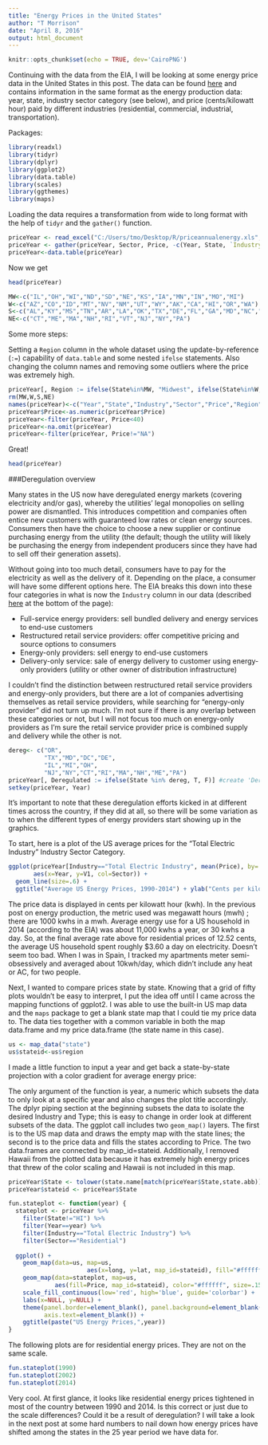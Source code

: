 ```yaml
---
title: "Energy Prices in the United States"
author: "T Morrison"
date: "April 8, 2016"
output: html_document
---
```


```r
knitr::opts_chunk$set(echo = TRUE, dev='CairoPNG')
```

Continuing with the data from the EIA, I will be looking at some energy price data in the United States in this post. The data can be found [here](http://www.eia.gov/electricity/sales_revenue_price/) and contains information in the same format as the energy production data: year, state, industry sector category (see below), and price (cents/kilowatt hour) paid by different industries (residential, commercial, industrial, transportation).

Packages:
```r
library(readxl)
library(tidyr)
library(dplyr)
library(ggplot2)
library(data.table)
library(scales)
library(ggthemes)
library(maps)
```

Loading the data requires a transformation from wide to long format with the help of `tidyr` and the `gather()` function.

```r
priceYear <- read_excel("C:/Users/tmo/Desktop/R/priceannualenergy.xls", skip=1)
priceYear <- gather(priceYear, Sector, Price, -c(Year, State, `Industry Sector Category`))
priceYear<-data.table(priceYear)
```

Now we get 

```r
head(priceYear)
```



```r
MW<-c("IL","OH","WI","ND","SD","NE","KS","IA","MN","IN","MO","MI")
W<-c("AZ","CO","ID","MT","NV","NM","UT","WY","AK","CA","HI","OR","WA")
S<-c("AL","KY","MS","TN","AR","LA","OK","TX","DE","FL","GA","MD","NC","SC","VA","WV", "DC")
NE<-c("CT","ME","MA","NH","RI","VT","NJ","NY","PA")
```

Some more steps:

Setting a `Region` column in the whole dataset using the update-by-reference (`:=`) capability of `data.table` and some nested `ifelse` statements. Also changing the column names and removing some outliers where the price was extremely high.
```r
priceYear[, Region := ifelse(State%in%MW, "Midwest", ifelse(State%in%W, "West", ifelse(State%in%S, "South", ifelse(State%in%NE, "Northeast", "US"))))]
rm(MW,W,S,NE)
names(priceYear)<-c("Year","State","Industry","Sector","Price","Region")
priceYear$Price<-as.numeric(priceYear$Price)
priceYear<-filter(priceYear, Price<40)
priceYear<-na.omit(priceYear)
priceYear<-filter(priceYear, Price!="NA")
```

Great!
```r
head(priceYear)
```

###Deregulation overview

Many states in the US now have deregulated energy markets (covering electricity and/or gas), whereby the utilities' legal monopolies on selling power are dismantled. This introduces competition and companies often entice new customers with guaranteed low rates or clean energy sources. Consumers then have the choice to choose a new supplier or continue purchasing energy from the utility (the default; though the utility will likely be purchasing the energy from independent producers since they have had to sell off their generation assets).

Without going into too much detail, consumers have to pay for the electricity as well as the delivery of it. Depending on the place, a consumer will have some different options here. The EIA breaks this down into these four categories in what is now the `Industry` column in our data (described [here](https://www.eia.gov/electricity/annual/html/epa_02_03.html) at the bottom of the page):

* Full-service energy providers: sell bundled delivery and energy services to end-use customers
* Restructured retail service providers: offer competitive pricing and source options to consumers
* Energy-only providers: sell energy to end-use customers
* Delivery-only service: sale of energy delivery to customer using energy-only providers (utility or other owner of distribution infrastructure)


I couldn't find the distinction between restructured retail service providers and energy-only providers, but there are a lot of companies advertising themselves as retail service providers, while searching for "energy-only provider" did not turn up much. I'm not sure if there is any overlap between these categories or not, but I will not focus too much on energy-only providers as I'm sure the retail service provider price is combined supply and delivery while the other is not.


```r
dereg<- c("OR",
          "TX","MD","DC","DE",
          "IL","MI","OH",
          "NJ","NY","CT","RI","MA","NH","ME","PA")
priceYear[, Deregulated := ifelse(State %in% dereg, T, F)] #create 'Dereg' column for deregulated states
setkey(priceYear, Year) 
```


It's important to note that these deregulation efforts kicked in at different times across the country, if they did at all, so there will be some variation as to when the different types of energy providers start showing up in the graphics.

To start, here is a plot of the US average prices for the "Total Electric Industry" Industry Sector Category.
```r
ggplot(priceYear[Industry=="Total Electric Industry", mean(Price), by=.(Year, Sector)],
       aes(x=Year, y=V1, col=Sector)) +
  geom_line(size=.6) +
  ggtitle("Average US Energy Prices, 1990-2014") + ylab("Cents per kilowatt hour")
```


The price data is displayed in cents per kilowatt hour (kwh). In the previous post on energy production, the metric used was megawatt hours (mwh) ; there are 1000 kwhs in a mwh. Average energy use for a US household in 2014 (according to the EIA) was about 11,000 kwhs a year, or 30 kwhs a day. So, at the final average rate above for residential prices of 12.52 cents, the average US household spent roughly $3.60 a day on electricity. Doesn't seem too bad. When I was in Spain, I tracked my apartments meter semi-obsessively and averaged about 10kwh/day, which didn't include any heat or AC, for two people.

Next, I wanted to compare prices state by state. Knowing that a grid of fifty plots wouldn't be easy to interpret, I put the idea off until I came across the mapping functions of ggplot2. I was able to use the built-in US map data and the `maps` package to get a blank state map that I could tie my price data to. The data ties together with a common variable in both the map data.frame and my price data.frame (the state name in this case).

```r
us <- map_data("state")
us$stateid<-us$region
```


I made a little function to input a year and get back a state-by-state projection with a color gradient for average energy price:


The only argument of the function is year, a numeric which subsets the data to only look at a specific year and also changes the plot title accordingly. The dplyr piping section at the beginning subsets the data to isolate the desired Industry and Type; this is easy to change in order look at different subsets of the data. The ggplot call includes two `geom_map()` layers. The first is to the US map data and draws the empty map with the state lines; the second is to the price data and fills the states according to Price. The two data.frames are connected by map_id=stateid. Additionally, I removed Hawaii from the plotted data because it has extremely high energy prices that threw of the color scaling and Hawaii is not included in this map.


```r
priceYear$State <- tolower(state.name[match(priceYear$State,state.abb)])
priceYear$stateid <- priceYear$State

fun.stateplot <- function(year) {
  stateplot <- priceYear %>%
    filter(State!="HI") %>%
    filter(Year==year) %>%
    filter(Industry=="Total Electric Industry") %>%
    filter(Sector=="Residential")
  
  ggplot() + 
    geom_map(data=us, map=us,
                      aes(x=long, y=lat, map_id=stateid), fill="#ffffff", color="#ffffff", size=0.15) +
    geom_map(data=stateplot, map=us,
             aes(fill=Price, map_id=stateid), color="#ffffff", size=.15) +
    scale_fill_continuous(low='red', high='blue', guide='colorbar') +
    labs(x=NULL, y=NULL) +
    theme(panel.border=element_blank(), panel.background=element_blank(), axis.ticks=element_blank(),
          axis.text=element_blank()) +
    ggtitle(paste("US Energy Prices,",year))
}
```


The following plots are for residential energy prices. They are not on the same scale. 

```r
fun.stateplot(1990)
fun.stateplot(2002)
fun.stateplot(2014)
```


Very cool. At first glance, it looks like residential energy prices tightened in most of the country between 1990 and 2014. Is this correct or just due to the scale differences? Could it be a result of deregulation? I will take a look in the next post at some hard numbers to nail down how energy prices have shifted among the states in the 25 year period we have data for.